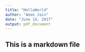 ---
title: "HelloWorld"
author: "Aman Jain"
date: "June 14, 2017"
output: pdf_document
---

## This is a markdown file
 